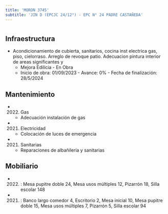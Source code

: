 ```yaml
---
title: 'MORON 3745'
subtitle: 'JIN D (EPCJC 24/12°) - EPC N° 24 PADRE CASTAÑEDA'
---
```


#
## Infraestructura

* Acondicionamiento de cubierta, sanitarios, cocina  inst electrica gas, piso, cielorraso. Arreglo de revoque patio. Adecuacion pintura interior de areas significantes y 
    + Mejora Edilicia - En Obra 
    + Inicio de obra: 01/09/2023 - Avance: 0% - Fecha de finalización: 28/5/2024 






## Mantenimiento

*  (2022) Gas 
    + Adecuación instalación de gas

*  (2021) Electricidad 
    + Colocación de luces de emergencia

*  (2021) Sanitarias 
    + Reparaciones de albañilería y sanitarias





## Mobiliario

*  (2022) : Mesa pupitre doble 24, Mesa usos múltiples 12, Pizarrón 18, Silla escolar 148 

*  (2021) : Banco largo comedor 4, Escritorio 2, Mesa inicial 10, Mesa pupitre doble 15, Mesa usos múltiples 7, Pizarrón 5, Silla escolar 94 



